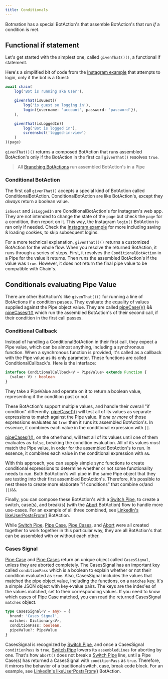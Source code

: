 ---
title: Conditionals
---

Botmation has a special BotAction's that assemble BotAction's that run *if* a condition is met.

## Functional if statement

Let's get started with the simplest one, called `givenThat()()`, a functional if statement.

Here's a simplified bit of code from the [Instagram example](https://github.com/mrWh1te/Botmation/tree/master/src/examples/instagram.ts) that attempts to login, only if the bot is a Guest:

```typescript
await chain(
    log('Bot is running aka User'),

    givenThat(isGuest)(
        log('is guest so logging in'),
        login({username: 'account', password: 'password'}),
    ),

    givenThat(isLoggedIn)(
        log('Bot is logged in'),
        screenshot('logged-in-view')
    )
)(page)
```

`givenThat()()` returns a composed BotAction that runs assembled BotAction's only if the BotAction in the first call `givenThat()` resolves `true`.

> All [Branching BotActions](/api/branching) run assembled BotAction's in a Pipe

### Conditional BotAction

The first call `givenThat()` accepts a special kind of BotAction called ConditionalBotAction. ConditionalBotAction are like BotAction's, except they *always* return a boolean value.

`isGuest` and `isLoggedIn` are ConditionalBotAction's for Instagram's web app. They are not intended to change the state of the `page` but check the `page` for a condition, then report on it. This way, the Instagram `login()` BotAction is ran only if needed. Check the [Instagram example](https://github.com/mrWh1te/Botmation/tree/master/src/examples/instagram.ts) for more including saving & loading cookies, to skip subsequent logins.

For a more technical explanation, `givenThat()()` returns a customized BotAction for the whole flow. When you resolve the returned BotAction, it runs through a series of steps. First, it resolves the `ConditionalBotAction` in a Pipe for the value it returns. Then runs the assembled BotAction's if the value was `true`. However, it does not return the final pipe value to be compatible with Chain's.

## Conditionals evaluating Pipe Value

There are other BotAction's like `givenThat()()` for running a line of BotActions if a condition passes. They evaluate the equality of values supplied against the Pipe object value. They are called [pipeCase()()](/api/pipe#pipe-case) && [pipeCases()()](/api/pipe#pipe-cases) which run the assembled BotAction's of their second call, if their condition in the first call passes.

### Conditional Callback

Instead of handling a ConditionalBotAction in their first call, they expect a Pipe value, which can be almost anything, including a synchronous function. When a synchronous function is provided, it's called as a callback with the Pipe value as its only parameter. These functions are called ConditionalCallback's. Here is the interface:

```typescript
interface ConditionalCallback<V = PipeValue> extends Function {
  (value: V) : boolean
}
```

They take a PipeValue and operate on it to return a boolean value, representing if the condition past or not.

These BotAction's support multiple values, and handle their overall "if condition" differently. [pipeCase()()](/api/pipe#pipe-case) will test all of its values as separate expressions to match against the Pipe value. If *one or more* of those expressions evaluates as `true` then it runs its assembled BotAction's. In essence, it combines each value in the conditional expression with `||`.

[pipeCases()()](/api/pipe#pipe-cases), on the otherhand, will test all of its values until one of them evaluates as `false`, breaking the condition evaluation. All of its values *must* match the Pipe value, in order for the assembled BotAction's to run. In essence, it combines each value in the conditional expression with `&&`.

With this approach, you can supply simple sync functions to create conditional expressions to determine whether or not some functionality needs to run. Both BotAction's will pipe in the same Pipe object that they are testing into their first assembled BotAction's. Therefore, it's possible to nest these to create more elaborate "if conditions" that combine or/and `||`/`&&`.

Finally, you can compose these BotAction's with a [Switch Pipe](/api/assembly-lines#switch-pipe), to create a switch, case(s), and break(s) (with the [Abort](/api/abort#abort) BotAction) flow to handle more use-cases. For an example of all three combined, see [LinkedIn's likeUserPostsFrom()](/sites/linkedin#like-user-posts-from) BotAction.

While [Switch Pipe](/api/assembly-lines#switch-pipe), [Pipe Case](/api/pipe#pipe-case), [Pipe Cases](/api/pipe#pipe-cases), and [Abort](/api/abort#abort) were all created together to work together in this particular way, they are all BotAction's that can be assembled with or without each other.

### Cases Signal

[Pipe Case](/api/pipe#pipe-case) and [Pipe Cases](/api/pipe#pipe-cases) return an unique object called `CasesSignal`, unless they are aborted completely. The CasesSignal has an important key called `conditionPass` which is a boolean to explain whether or not their condition evaluated as `true`. Also, CasesSignal includes the values that matched the pipe object value, including the functions, on a `matches` key. It's a simple JSON object with key->value pairs. The keys are the index'es of the values matched, set to their corresponding values. If you need to know which cases of [Pipe Case](/api/pipe#pipe-case) matched, you can read the returned CasesSignal `matches` object.

```typescript
type CasesSignal<V = any> = {
  brand: 'Cases_Signal',
  matches: Dictionary<V>,
  conditionPass: boolean,
  pipeValue?: PipeValue
}
```

CasesSignal is recognized by [Switch Pipe](/api/assembly-lines#switch-pipe), and once a CasesSignal `conditionPass` is `true`, [Switch Pipe](/api/assembly-lines#switch-pipe) lowers its `assembledLines` for aborting by one. That's how `abort()` does not break a [Switch Pipe](/api/assembly-lines#switch-pipe) line, until a Pipe Case(s) has returned a CasesSignal with `conditionPass` as `true`. Therefore, it mirrors the behavior of a traditional switch, case, break code block. For an example, see [LinkedIn's likeUserPostsFrom()](/sites/linkedin#like-user-posts-from) BotAction.